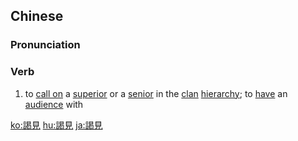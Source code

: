 {{also|谒见}}
==Chinese==
{{zh-forms|s=谒见}}

===Pronunciation===
{{zh-pron
|m=yèjiàn
|c=jit3 gin3
|mn=qz,xm,zz:iat-kiàn
|cat=v
}}

===Verb===
{{zh-verb}}

# to [[call on]] a [[superior]] or a [[senior]] in the [[clan]] [[hierarchy]]; to [[have]] an [[audience]] with

[[ko:謁見]]
[[hu:謁見]]
[[ja:謁見]]